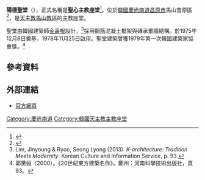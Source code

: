 {{Infobox church
| name                   = 陽德聖心主教座堂
| fullname               =
| other name             =
| native_name            =양덕동성당
| native_name_lang       =
| image                  =Changnyeong Cathedral2.jpg
| imagesize              =250px
| location               =[[韓國|韓國]][[慶尚南道|慶尚南道]][[昌原市|昌原市]]
| country                ={{flag|South Korea}}
| denomination           = [[罗马天主教|罗马天主教]]       
}}
'''陽德聖堂'''（{{lang-ko|양덕성당}}），正式名稱是'''聖心主教座堂'''<ref name="gcatholic">{{cite web|url=http://www.gcatholic.org/churches/asia/5108.htm |title=Yangdok-dong Cathedral of the Sacred Heart, Changwon 창원시, Gyeongsangnam-do 경상남도, South Korea|publisher=gcatholic.org|accessdate=2016-06-28}}</ref>，位於[[韓國|韓國]][[慶尚南道|慶尚南道]][[昌原市|昌原市]]馬山會原區<ref>{{Cite book|url=https://books.google.com/books?id=nllKAQAAIAAJ|title=월간 공간|date=2009-10-01|publisher=空間社|language=en}}</ref>，是[[天主教馬山教區|天主教馬山教區]]的主教座堂。

聖堂由韓國建築師[[金壽根|金壽根]]設計，<ref>Lim, Jinyoung & Ryoo, Seong Lyong (2013). ''K-architecture: Tradition Meets Modernity''. Korean Culture and Information Service, p. 93.</ref>採用鋼筋混凝土框架與磚承重牆結構。於1975年12月8日奠基，1978年11月25日啟用。聖堂建築曾獲1979年第一次韓國建築家協會獎。<ref>郭黛姮（2000）。《20世紀東方建築名作》。鄭州：河南科學技術出版社，頁93。</ref>

==參考資料==
{{reflist}}
{{韩国天主教主教座堂}}
==外部連結==
*[http://www.yangduk.kr/ 官方網頁]
[[Category:慶尚南道|Category:慶尚南道]]
[[Category:韓國天主教主教座堂|Category:韓國天主教主教座堂]]